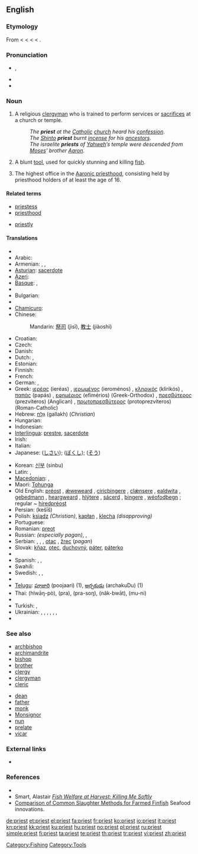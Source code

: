 {{wikipedia|dab=priest (disambiguation)|priest}}
==English==

===Etymology===
From {{etyl|enm}} {{term|preist|lang=enm}} < {{etyl|ang}} {{term|prēost|lang=ang}} < {{LL.}} {{term|presbyter|lang=la}} < {{etyl|grc}} {{term|πρεσβύτερος|tr=presbuteros|lang=grc|sc=polytonic}} < {{term|πρέσβυς||elder, older||tr=presbus|lang=grc|sc=polytonic}}.

===Pronunciation===
* {{IPA|/'pɻiːst/}}, {{SAMPA|/'pr\i:st/}}
* {{audio|en-us-priest.ogg|Audio (US)}}
* {{rhymes|iːst}}

===Noun===
{{en-noun}}

# A religious [[clergyman]] who is trained to perform services or [[sacrifice]]s at a church or temple.
#: ''The '''priest''' at the [[Catholic]] [[church]] heard his [[confession]]''.
#: ''The [[Shinto]] '''priest''' burnt [[incense]] for his [[ancestors]]''.
#: ''The israelite '''priests''' of [[Yahweh]]’s temple were descended from [[Moses]]' brother [[Aaron]]''.
# A blunt [[tool]], used for quickly stunning and killing [[fish]].
# {{Mormonism}} The highest office in the [[Aaronic priesthood]], consisting held by priesthood holders of at least the age of 16.

====Related terms====
{{top2}}
* [[priestess]]
* [[priesthood]]
{{mid2}}
* [[priestly]]
{{bottom2}}

====Translations====
{{trans-top|clergyman}}
* {{trreq|Afrikaans}}
* Arabic: {{Arab|[[قسيس]]}} {{IPAchar|(qissīs)}} {{m}}
* Armenian: {{t-|hy|քուրմ|tr=k'urm|sc=Armn|xs=Armenian}}, {{t-|hy|քահանա|tr=k'ahana|sc=Armn|xs=Armenian}}, {{t|hy|տերտեր|tr=terter|sc=Armn|xs=Armenian}}
* [[Asturian]]: [[sacerdote]] {{m}}
* [[Azeri]]: {{t|az|keşiş|xs=Azeri}}
* [[Basque]]: {{t|eu|apaiz}}, {{t|eu|abade}}
* {{trreq|Breton}}
* Bulgarian: {{t+|bg|свещеник|m|tr=sveštenik|sc=Cyrl}}
* {{trreq|Catalan}}
* [[Chamicuro]]: {{tø|ccc|patile}}
* Chinese:
*: {{trreq|Cantonese}}
*: Mandarin: [[祭司]] (jìsī), [[教士]] (jiàoshì)
*: {{trreq|Min Nan}}
* Croatian: {{t-|hr|svećenik|m}}
* Czech: {{t-|cs|kněz|m}}
* Danish: {{t+|da|præst}}
* Dutch: {{t+|nl|priester|m}}, {{t+|nl|pastoor|m}}
* Estonian: {{t-|et|preester}}
* Finnish: {{t+|fi|pappi}}
* French: {{t+|fr|prêtre|m}}
* German: {{t+|de|Priester|m}}, {{t+|de|Pfarrer|m}}
* Greek: [[ιερέας]] (ieréas) {{m}}, [[ιερωμένος]] (ieroménos) {{m}}, [[κληρικός]] (klirikós) {{m}}, [[παπάς]] (papás) {{m}}, [[εφημέριος]] (efimérios) (Greek-Orthodox) {{m}}, [[πρεσβύτερος]] (prezvíteros) (Anglican) {{m}}, [[πρωτοπρεσβύτερος]] (protoprezvíteros) (Roman-Catholic) {{m}}
* Hebrew: [[גלח|גַּלָּח]] (gallakh) {{m}} (''Christian'')
* Hungarian: {{t+|hu|pap}}
* Indonesian: {{t+|id|pendeta|xs=Indonesian}}
* [[Interlingua]]: [[prestre]], [[sacerdote]]
* Irish: {{t+|ga|sagart|m|xs=Irish}}
* Italian: {{t+|it|prete|m}}
* Japanese: {{t|ja|司祭|tr=shisai|sc=Jpan}} ([[しさい]]); {{t|ja|牧師|tr=bokushi|sc=Jpan}} ([[ぼくし]]); {{t+|ja|僧|tr=sō|sc=Jpan}} ([[そう]])
{{trans-mid}}
* Korean: [[신부]] (sinbu)
* Latin: {{t+|la|sacerdos|m|f}}, {{t-|la|flamen|m|f}}
* [[Macedonian]]: {{t-|mk|свештеник|m|tr=svéštenik|sc=Cyrl|xs=Macedonian}},  {{t-|mk|поп|m|tr=pop|sc=Cyrl|xs=Macedonian}}
* Maori: [[Tohunga]]
* Old English: [[préost]] {{m}}, [[ǽweweard]] {{m}}, [[ciricþingere]] {{m}}, [[clǽnsere]] {{m}}, [[ealdwita]] {{m}}, [[gebedmann]] {{m}}, [[heargweard]] {{m}}, [[hlýtere]] {{m}}, [[sácerd]] {{m|f}}, [[þingere]] {{m}}, [[wéofodþegn]] {{m}}; regular ~ [[híredpréost]] {{m}}
* Persian: {{fa-Arab|[[کشیش]]}} (kešīš)
* Polish: [[ksiądz]] {{m}} ''(Christian)'', [[kapłan]] {{m}}, [[klecha]] {{m}} ''(disapproving)''
* Portuguese: {{t+|pt|padre|m}}
* Romanian: [[preot]]
* Russian: {{t+|ru|жрец|m|tr=žrets|sc=Cyrl}} ''(especially pagan)'', {{t|ru|священник|m|tr=svjaščénnik|sc=Cyrl}}, {{t+|ru|поп|m|tr=pop|sc=Cyrl}}
* Serbian: {{t-|sr|sveštenik|m}}, {{t-|sr|pop|m}}, {{t-|sr|svećenik|m}}, [[otac]] {{m}}, [[žrec]] {{m}} (''pagan'')
* Slovak: [[kňaz]], [[otec]], [[duchovný]], [[páter]], [[páterko]] {{m}}
* {{trreq|Slovene}}
* Spanish: {{t-|es|cura|m}}, {{t+|es|sacerdote|m}}, {{t-|es|párroco|m}}
* Swahili: {{t|sw|kasisi|xs=Swahili}}
* Swedish: {{t+|sv|präst|c}}, {{t-|sv|prost|c}}, {{t-|sv|pastor|c}}
* {{trreq|Taos}}
* [[Telugu]]: [[పూజారి]] (poojaari) (1), [[అర్చకుడు]] (archakuDu) (1)
* Thai: {{Thai|[[หลวงพ่อ]]}} (hlwāŋ-pò), {{Thai|[[พระ]]}} (pra), {{Thai|[[พระสงฆ์]]}} (pra-soŋ), {{Thai|[[นักบวช]]}} (nâk-bwāt), {{Thai|[[มุนิ]]}} (mu-ni)
* {{trreq|Tibetan}}
* Turkish: {{t+|tr|papaz}}, {{t|tr|din adamı}}
* Ukrainian: {{t|uk|священик|m|tr=svjaščényk|sc=Cyrl|xs=Ukrainian}}, {{t|uk|священник|m|tr=svjaščénnyk|sc=Cyrl|xs=Ukrainian}}, {{t|uk|ксьондз|m|tr=ks’ondz|sc=Cyrl|xs=Ukrainian}}, {{t|uk|отець|m|tr=otéc’|sc=Cyrl|xs=Ukrainian}}, {{t|uk|піп|m|tr=pip|sc=Cyrl|xs=Ukrainian}}, {{t|uk|ієрей|m|tr=ijeréj|sc=Cyrl|xs=Ukrainian}}, {{t|uk|жрець|m|tr=žrec’|sc=Cyrl|xs=Ukrainian}}
* {{trreq|Vietnamese}}
{{trans-bottom}}

===See also===
{{top2}}
* [[archbishop]]
* [[archimandrite]]
* [[bishop]]
* [[brother]]
* [[clergy]]
* [[clergyman]]
* [[cleric]]
{{mid2}}
* [[dean]]
* [[father]]
* [[monk]]
* [[Monsignor]]
* [[nun]]
* [[prelate]]
* [[vicar]]
{{bottom2}}

===External links===
* {{pedialite}}

===References===
* {{cite book |title=Duties and Blessings of the Priesthood, Part A  |url=http://www.lds.org/ldsorg/v/index.jsp?vgnextoid=da135f74db46c010VgnVCM1000004d82620aRCRD&locale=0&sourceId=225eff3ff4c20110VgnVCM100000176f620a____&hideNav=1&contentLocale=0 |year=2000 |publisher=The Church of Jesus Christ of Latter-day Saints |pages=48 |chapter=Lesson 7: Duties of the Priest}}
* Smart, Alastair [http://www.smartaqua.com.au/presdocs/rspcapaper04.doc ''Fish Welfare at Harvest: Killing Me Softly'']
* [http://www.seafoodinnovations.com.au/products/si2-comparison.htm Comparison of Common Slaughter Methods for Farmed Finfish] Seafood innovations.

[[Category:Fishing]]
[[Category:Tools]]

[[de:priest]]
[[et:priest]]
[[el:priest]]
[[fa:priest]]
[[fr:priest]]
[[ko:priest]]
[[io:priest]]
[[it:priest]]
[[kn:priest]]
[[kk:priest]]
[[ku:priest]]
[[hu:priest]]
[[no:priest]]
[[pl:priest]]
[[ru:priest]]
[[simple:priest]]
[[fi:priest]]
[[ta:priest]]
[[te:priest]]
[[th:priest]]
[[tr:priest]]
[[vi:priest]]
[[zh:priest]]